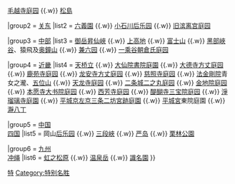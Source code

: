 {{Navbox
|name=Japanese Special Scenery
|title=[[日本]][[特别名胜]]
|image=[[File:Go-shichi_no_kiri_crest.svg|90px]]

|group1 = [[北海道]]<br>[[东北地方 (日本)|东北]]
|list1 = [[十和田湖]]及[[奧入瀨溪流]] {{.w}} [[毛越寺|毛越寺庭园]] {{.w}} [[松島]]

|group2 = [[关东地方|关东]]
|list2 = [[六義園]] {{.w}} [[小石川后乐园]] {{.w}} [[滨离宫恩赐庭园|旧滨离宫庭园]]

|group3 = [[中部地方|中部]]
|list3 = [[御岳昇仙峽]] {{.w}} [[上高地]] {{.w}} [[富士山]] {{.w}} [[黑部峽谷]]、猿飛及[[奥鐘山]] {{.w}} [[兼六园]] {{.w}} [[一乘谷朝倉氏遺蹟|一乘谷朝倉氏庭园]]

|group4 = [[近畿]]
|list4 = [[天桥立]] {{.w}} [[大仙院|大仙院書院庭園]] {{.w}} [[大德寺|大德寺方丈庭园]] {{.w}} [[鹿苑寺|鹿苑寺庭园]] {{.w}} [[龙安寺|龙安寺方丈庭园]] {{.w}} [[慈照寺|慈照寺庭园]] {{.w}} [[法金剛院]]青女之瀧、[[五位山]] {{.w}} [[天龙寺|天龙寺庭园]] {{.w}} [[二条城|二条城二之丸庭园]] {{.w}} [[金地院|金地院庭园]] {{.w}} [[西本願寺|本愿寺大书院庭园]] {{.w}} [[西芳寺|西芳寺庭园]] {{.w}} [[三寶院|醍醐寺三宝院庭园]] {{.w}} [[淨瑠璃寺|淨瑠璃寺庭園]] {{.w}} [[平城京|平城京左京三条二坊宮跡庭園]] {{.w}} [[平城宮]]東院庭園 {{.w}} [[瀞八丁]]

|group5 = [[中国地方|中国]]<br>[[四国]]
|list5 = 岡山[[后乐园]] {{.w}} [[三段峽]] {{.w}} [[严岛]] {{.w}} [[栗林公園]]

|group6 = [[九州地方|九州]]<br>[[冲绳]]
|list6 = [[虹之松原]] {{.w}} [[雲仙岳|温泉岳]] {{.w}} [[識名園]]
}}

<noinclude>[[Category:日本文化模板|特]]
</noinclude>
<includeonly> [[Category:特别名胜]] </includeonly>